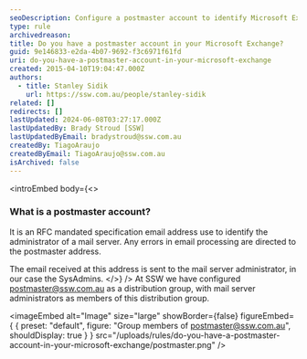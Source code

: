 ```yaml
---
seoDescription: Configure a postmaster account to identify Microsoft Exchange administrators and direct error emails to them.
type: rule
archivedreason:
title: Do you have a postmaster account in your Microsoft Exchange?
guid: 9e146833-e2da-4b07-9692-f3c6971f61fd
uri: do-you-have-a-postmaster-account-in-your-microsoft-exchange
created: 2015-04-10T19:04:47.000Z
authors:
  - title: Stanley Sidik
    url: https://ssw.com.au/people/stanley-sidik
related: []
redirects: []
lastUpdated: 2024-06-08T03:27:17.000Z
lastUpdatedBy: Brady Stroud [SSW]
lastUpdatedByEmail: bradystroud@ssw.com.au
createdBy: TiagoAraujo
createdByEmail: TiagoAraujo@ssw.com.au
isArchived: false
---
```


<introEmbed
  body={<>
### What is a postmaster account?

It is an RFC mandated specification email address use to identify the administrator of a mail server. Any errors in email processing are directed to the postmaster address.

The email received at this address is sent to the mail server administrator, in our case the SysAdmins.
  </>}
/>
At SSW we have configured postmaster@ssw.com.au as a distribution group, with mail server administrators as members of this distribution group.


<imageEmbed
  alt="Image"
  size="large"
  showBorder={false}
  figureEmbed={ {
    preset: "default",
    figure: "Group members of postmaster@ssw.com.au",
    shouldDisplay: true
  } }
  src="/uploads/rules/do-you-have-a-postmaster-account-in-your-microsoft-exchange/postmaster.png"
/>
